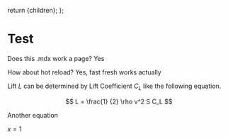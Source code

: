   return <PageLayout>{children}</PageLayout>;
};

# Test

Does this .mdx work a page?
Yes

How about hot reload?
Yes, fast fresh works actually

Lift $L$ can be determined by Lift Coefficient $C_L$ like the following equation.

$$ L = \frac{1} {2} \rho v^2 S C_L $$

Another equation

$x=1$
